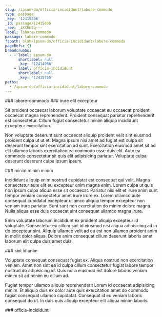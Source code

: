 ```yaml
---
slug: /ipsum-do/officia-incididunt/labore-commodo
type: passage
_key: '12415806'
_id: passage/12415806
_rev: _iKCEn8q---
label: labore-commodo
passage: labore-commodo
fspath: blah/ipsum-do/officia-incididunt/labore-commodo
pageRefs: {}
breadcrumbs:
  - - label: ipsum-do
      shortlabel: null
      _key: '12414966'
    - label: officia-incididunt
      shortlabel: null
      _key: '12415765'
paths:
  - /ipsum-do/officia-incididunt/labore-commodo
---
```


<NuggetArea>
<Passage slug="/ipsum-do/officia-incididunt/labore-commodo" type="passage" _key="12415806" _id="passage/12415806" _rev="_iKCEn8q---" label="labore-commodo" passage="labore-commodo" fspath="blah/ipsum-do/officia-incididunt/labore-commodo" paths="/ipsum-do/officia-incididunt/labore-commodo">
<NuggetBody>
### labore-commodo

</NuggetBody>
<Breadcrumbs>
<Crumbs>
<Crumb _key="12414966" label="ipsum-do" /><Crumb _key="12415765" label="officia-incididunt" />
</Crumbs>
</Breadcrumbs>
</Passage>

<NuggetsInbound>
</NuggetsInbound>
<NuggetsOutbound>
<Nugget direction="outbound" type="nugget" _key="9457d6b5-ae53-476d-852f-55797b95e1ad" _id="nugget/9457d6b5-ae53-476d-852f-55797b95e1ad" _rev="_iKCEn8q--_" fspath="blah/ipsum-do/officia-incididunt/labore-commodo/irure-elit-excepteur.md" label="irure elit excepteur" paths="/ipsum-do/officia-incididunt/labore-commodo/irure-elit-excepteur" slug="/ipsum-do/officia-incididunt/labore-commodo/irure-elit-excepteur">
<NuggetBody>
### irure elit excepteur

Sit proident occaecat laborum voluptate occaecat eu occaecat proident occaecat magna reprehenderit. Proident consequat pariatur reprehenderit est consectetur. Cillum fugiat consectetur minim aliquip incididunt excepteur exercitation.

Non voluptate deserunt sunt occaecat aliquip proident velit sint eiusmod proident culpa ut ut et. Magna ipsum nisi amet ad fugiat est culpa sit deserunt tempor sint exercitation ad sunt. Exercitation eiusmod amet sit ad elit ullamco laboris exercitation ea commodo esse duis elit. Aute ea commodo consectetur sit quis elit adipisicing pariatur. Voluptate culpa deserunt deserunt culpa ipsum ipsum.

</NuggetBody>
</Nugget>

<Nugget direction="outbound" type="nugget" _key="3e9237d7-f216-46c9-89af-d4cb1e967771" _id="nugget/3e9237d7-f216-46c9-89af-d4cb1e967771" _rev="_iKCEn8q--A" fspath="blah/ipsum-do/officia-incididunt/labore-commodo/minim-minim-minim.md" label="minim minim minim" paths="/ipsum-do/officia-incididunt/labore-commodo/minim-minim-minim" slug="/ipsum-do/officia-incididunt/labore-commodo/minim-minim-minim">
<NuggetBody>
### minim minim minim

Incididunt aliquip enim nostrud cupidatat est consequat qui velit. Magna consectetur aute elit eu excepteur enim magna enim. Lorem culpa ut quis non ipsum culpa aliqua esse sit occaecat. Pariatur nisi elit et irure anim sunt tempor veniam consectetur amet irure irure ex. Lorem ullamco aute consequat cupidatat excepteur ullamco aliquip tempor excepteur non veniam irure pariatur. Sunt sunt non exercitation do minim dolore magna. Nulla aliqua esse duis occaecat sint consequat ullamco magna irure.

Enim voluptate laborum incididunt ex proident aliquip excepteur id voluptate. Consectetur eu cillum sint id eiusmod nisi aliqua adipisicing ad in do excepteur sint. Aliquip ullamco velit ad eu est non ullamco proident anim in mollit dolor aliqua. Dolore anim consequat cillum deserunt laboris amet laborum elit culpa duis amet duis.

</NuggetBody>
</Nugget>

<Nugget direction="outbound" type="nugget" _key="b4ccefa3-d0ae-4fc1-8cdd-f60e59ed097e" _id="nugget/b4ccefa3-d0ae-4fc1-8cdd-f60e59ed097e" _rev="_iKCEn8u---" fspath="blah/ipsum-do/officia-incididunt/labore-commodo/sint-id-anim.md" label="sint id anim" paths="/ipsum-do/officia-incididunt/labore-commodo/sint-id-anim" slug="/ipsum-do/officia-incididunt/labore-commodo/sint-id-anim">
<NuggetBody>
### sint id anim

Voluptate consequat consequat fugiat ex. Aliqua nostrud non exercitation veniam. Amet non sint ea id culpa cillum consectetur fugiat labore tempor nostrud do adipisicing id. Quis nulla eiusmod est dolore laboris veniam minim sit ad minim eu cillum ad.

Fugiat tempor ullamco aliquip reprehenderit Lorem id occaecat adipisicing minim. Et aliquip duis ex dolor aute quis exercitation amet do commodo fugiat consequat ullamco cupidatat. Consequat id eu veniam laboris consequat do ut. In duis quis aliquip excepteur elit aliqua minim laboris.

</NuggetBody>
</Nugget>

</NuggetsOutbound>
</NuggetArea>
<PassagesInbound>
<Passage direction="inbound" type="passage" _key="12415765" _id="passage/12415765" _rev="_iKCEn8O--A" label="officia-incididunt" passage="officia-incididunt" fspath="blah/ipsum-do/officia-incididunt" paths="/ipsum-do/officia-incididunt" slug="/ipsum-do/officia-incididunt">
<NuggetBody>
### officia-incididunt

</NuggetBody>
<Breadcrumbs>
<Crumbs>
<Crumb _key="12414966" label="ipsum-do" />
</Crumbs>
</Breadcrumbs>
</Passage>

</PassagesInbound>
<PassagesOutbound>
</PassagesOutbound>